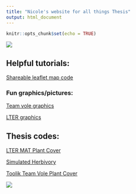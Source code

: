 ```yaml
---
title: "Nicole's website for all things Thesis"
output: html_document
---
```


```r
knitr::opts_chunk$set(echo = TRUE)
```


<img src="Images/TheBoys_HerbivoryTransect.jpg" class="center">


## Helpful tutorials:  

[Shareable leaflet map code](Rmd/Sharable-map-code.Rmd)    

### Fun graphics/pictures:  

[Team vole graphics](Rmd/Team_vole_graphics.Rmd)  

[LTER graphics](Rmd/LTER_graphics.Rmd)

## Thesis codes:  

[LTER MAT Plant Cover](Rmd/LTER_06MAT_cover_thesis.Rmd)


[Simulated Herbivory](Rmd/Simulated_Herbivory.Rmd)  


[Toolik Team Vole Plant Cover](Rmd/Team_Vole_cover.Rmd)



<img src="Images/mountains.png" class="center">